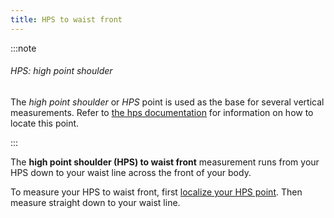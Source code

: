 ```yaml
---
title: HPS to waist front
---
```


:::note


###### HPS: high point shoulder

The _high point shoulder_ or _HPS_ point is used as the base for several vertical measurements.
Refer to [the hps documentation](/docs/sewing/hps/) for information on how to locate this point.

:::

The **high point shoulder (HPS) to waist front** measurement runs from your HPS down to your waist line across the front of your body.

To measure your HPS to waist front, first [localize your HPS point](/docs/sewing/hps/).
Then measure straight down to your waist line.
<MeasieImage />
